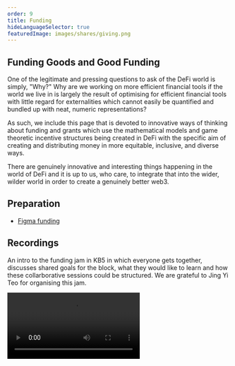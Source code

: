 ```yaml
---
order: 9
title: Funding
hideLanguageSelector: true
featuredImage: images/shares/giving.png
---
```


## Funding Goods and Good Funding

One of the legitimate and pressing questions to ask of the DeFi world is simply, "Why?" Why are we working on more efficient financial tools if the world we live in is largely the result of optimising for efficient financial tools with little regard for externalities which cannot easily be quantified and bundled up with neat, numeric representations?

As such, we include this page that is devoted to innovative ways of thinking about funding and grants which use the mathematical models and game theoretic incentive structures being created in DeFi with the specific aim of creating and distributing money in more equitable, inclusive, and diverse ways. 

There are genuinely innovative and interesting things happening in the world of DeFi and it is up to us, who care, to integrate that into the wider, wilder world in order to create a genuinely better web3.

## Preparation

- [Figma funding](https://www.figma.com/file/bgO0UVUvwQ04QFtDM341YL/Jam---Funding?node-id=11%3A1307)

## Recordings

An intro to the funding jam in KB5 in which everyone gets together, discusses shared goals for the block, what they would like to learn and how these collarborative sessions could be structured. We are grateful to Jing Yi Teo for organising this jam.

<Video src="https://www.youtube-nocookie.com/embed/JQhS5C8D68U" />

Vivek and Kevin Seagreaves then joined to dive deeper into the realities of finding funding and getting grants in web3 as it stands today (15/3/2022).

<Video src="https://www.youtube-nocookie.com/embed/j6_ar1hXqhU" />